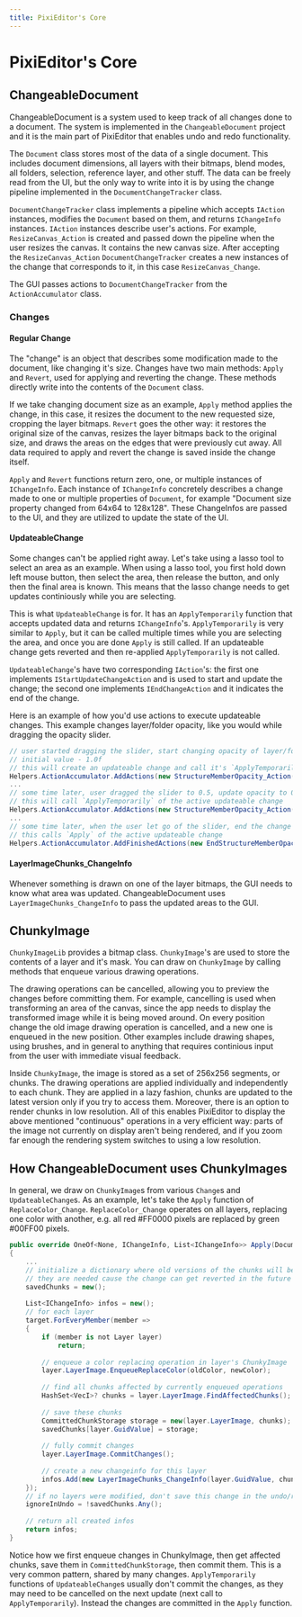 ```yaml
---
title: PixiEditor's Core
---
```


# PixiEditor's Core

## ChangeableDocument

ChangeableDocument is a system used to keep track of all changes done to a document. 
The system is implemented in the `ChangeableDocument` project and it is the main part of PixiEditor that enables undo and redo functionality.

The `Document` class stores most of the data of a single document. This includes document dimensions, all layers with their bitmaps, blend modes,
all folders, selection, reference layer, and other stuff. The data can be freely read from the UI, but the only way to write into it
is by using the change pipeline implemented in the `DocumentChangeTracker` class.

`DocumentChangeTracker` class implements a pipeline which accepts `IAction` instances, modifies the `Document` based on them, 
and returns `IChangeInfo` instances. `IAction` instances describe user's actions. For example, `ResizeCanvas_Action` is created 
and passed down the pipeline when the user resizes the canvas. It contains the new canvas size. 
After accepting the `ResizeCanvas_Action` `DocumentChangeTracker` creates a new instances of the change that corresponds to it, in this case `ResizeCanvas_Change`.

The GUI passes actions to `DocumentChangeTracker` from the `ActionAccumulator` class.

### Changes

#### Regular Change

The "change" is an object that describes some modification made to the
document, like changing it's size. Changes have two main methods: `Apply` and `Revert`, used for applying and reverting the change. 
These methods directly write into the contents of the `Document` class.

If we take changing document size as an example, `Apply` method applies the change, in this case, 
it resizes the document to the new requested size, cropping the layer bitmaps. `Revert` goes the other way: 
it restores the original size of the canvas, resizes the layer bitmaps back to the original size, and draws the areas on the edges that
were previously cut away. All data required to apply and revert the change is saved inside the change itself.

`Apply` and `Revert` functions return zero, one, or multiple instances of `IChangeInfo`. Each instance of `IChangeInfo`
concretely describes a change made to one or multiple properties of `Document`, for example "Document size property changed from 64x64 
to 128x128". These ChangeInfos are passed to the UI, and they are utilized to update the state of the UI.

#### UpdateableChange

Some changes can't be applied right away. Let's take using a lasso tool to select an area as an example. When using 
a lasso tool, you first hold down left mouse button, then select the area, then release the button, and only then the 
final area is known. This means that the lasso change needs to get updates continiously while you are selecting.

This is what `UpdateableChange` is for. It has an `ApplyTemporarily` function that accepts updated data and returns
`IChangeInfo`'s. `ApplyTemporarily` is very similar to `Apply`, but it can be called multiple times while you are selecting 
the area, and once you are done `Apply` is still called. If an updateable change gets reverted and then re-applied 
`ApplyTemporarily` is not called.

`UpdateableChange`'s have two corresponding `IAction`'s: the first one implements `IStartUpdateChangeAction` 
and is used to start and update the change; the second one implements `IEndChangeAction` and it indicates the end of 
the change.

Here is an example of how you'd use actions to execute updateable changes. This example changes layer/folder opacity,
like you would while dragging the opacity slider.

```csharp
// user started dragging the slider, start changing opacity of layer/folder with guid memberGuid
// initial value - 1.0f
// this will create an updateable change and call it's `ApplyTemporarily`
Helpers.ActionAccumulator.AddActions(new StructureMemberOpacity_Action(memberGuid, 1.0f));
...
// some time later, user dragged the slider to 0.5, update opacity to 0.5f
// this will call `ApplyTemporarily` of the active updateable change
Helpers.ActionAccumulator.AddActions(new StructureMemberOpacity_Action(memberGuid, 0.5f));
...
// some time later, when the user let go of the slider, end the change
// this calls `Apply` of the active updateable change
Helpers.ActionAccumulator.AddFinishedActions(new EndStructureMemberOpacity_Action());
```

#### LayerImageChunks_ChangeInfo

Whenever something is drawn on one of the layer bitmaps, the GUI needs to know what area was updated. 
ChangeableDocument uses `LayerImageChunks_ChangeInfo` to pass the updated areas to the GUI.

## ChunkyImage

`ChunkyImageLib` provides a bitmap class. `ChunkyImage`'s are used to store the contents of a layer and it's mask. 
You can draw on `ChunkyImage` by calling methods that enqueue various drawing operations. 

The drawing operations can be cancelled, allowing you to preview the changes before committing them. 
For example, cancelling is used when transforming an area of the canvas, since the app needs to display the transformed image 
while it is being moved around. On every position change the old image drawing operation is cancelled, 
and a new one is enqueued in the new position. Other examples include drawing shapes, using brushes, and in general to 
anything that requires continious input from the user with immediate visual feedback.

Inside `ChunkyImage`, the image is stored as a set of 256x256 segments, or chunks. The drawing operations are applied individually and 
independently to each chunk. They are applied in a lazy fashion, chunks are updated to the latest version only if you 
try to access them. Moreover, there is an option to render chunks in low resolution. All of this enables PixiEditor to 
display the above mentioned "continuous" operations in a very efficient way: parts of the image not currently on display 
aren't being rendered, and if you zoom far enough the rendering system switches to using a low resolution.

## How ChangeableDocument uses ChunkyImages

In general, we draw on `ChunkyImage`s from various `Change`s and `UpdateableChange`s. As an example, let's take the `Apply` 
function of `ReplaceColor_Change`. `ReplaceColor_Change` operates on all layers, replacing one color with another, e.g. 
all red #FF0000 pixels are replaced by green #00FF00 pixels.

```csharp
public override OneOf<None, IChangeInfo, List<IChangeInfo>> Apply(Document target, bool firstApply, out bool ignoreInUndo)
{
	...
	// initialize a dictionary where old versions of the chunks will be stored
	// they are needed cause the change can get reverted in the future
	savedChunks = new();
	
	List<IChangeInfo> infos = new();
	// for each layer
	target.ForEveryMember(member =>
	{
		if (member is not Layer layer)
			return;
		
		// enqueue a color replacing operation in layer's ChunkyImage
		layer.LayerImage.EnqueueReplaceColor(oldColor, newColor);
		
		// find all chunks affected by currently enqueued operations
		HashSet<VecI>? chunks = layer.LayerImage.FindAffectedChunks();
		
		// save these chunks
		CommittedChunkStorage storage = new(layer.LayerImage, chunks);
		savedChunks[layer.GuidValue] = storage;
		
		// fully commit changes
		layer.LayerImage.CommitChanges();
		
		// create a new changeinfo for this layer
		infos.Add(new LayerImageChunks_ChangeInfo(layer.GuidValue, chunks));
	});
	// if no layers were modified, don't save this change in the undo/redo history
	ignoreInUndo = !savedChunks.Any();
	
	// return all created infos
	return infos;
}
```

Notice how we first enqueue changes in ChunkyImage, then get affected chunks, save them in `CommittedChunkStorage`, 
then commit them. This is a very common pattern, shared by many changes. `ApplyTemporarily` functions of 
`UpdateableChange`s usually don't commit the changes, as they may need to be cancelled on the next update (next 
call to `ApplyTemporarily`). Instead the changes are committed in the `Apply` function.